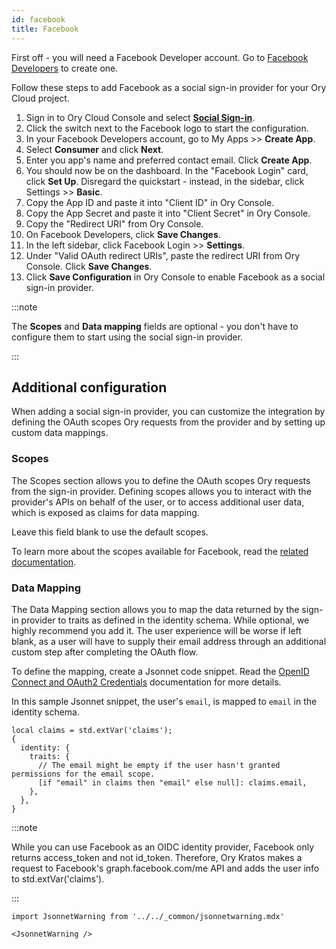 ```yaml
---
id: facebook
title: Facebook
---
```


First off - you will need a Facebook Developer account. Go to
[Facebook Developers](https://developers.facebook.com/docs/development/register)
to create one.

Follow these steps to add Facebook as a social sign-in provider for your Ory
Cloud project.

1. Sign in to Ory Cloud Console and select
   [**Social Sign-in**](https://console.ory.sh/projects/current/social-signin).
2. Click the switch next to the Facebook logo to start the configuration.
3. In your Facebook Developers account, go to My Apps >> **Create App**.
4. Select **Consumer** and click **Next**.
5. Enter you app's name and preferred contact email. Click **Create App**.
6. You should now be on the dashboard. In the "Facebook Login" card, click **Set
   Up**. Disregard the quickstart - instead, in the sidebar, click Settings >>
   **Basic**.
7. Copy the App ID and paste it into "Client ID" in Ory Console.
8. Copy the App Secret and paste it into "Client Secret" in Ory Console.
9. Copy the "Redirect URI" from Ory Console.
10. On Facebook Developers, click **Save Changes**.
11. In the left sidebar, click Facebook Login >> **Settings**.
12. Under "Valid OAuth redirect URIs", paste the redirect URI from Ory Console.
    Click **Save Changes**.
13. Click **Save Configuration** in Ory Console to enable Facebook as a social
    sign-in provider.

:::note

The **Scopes** and **Data mapping** fields are optional - you don't have to
configure them to start using the social sign-in provider.

:::

## Additional configuration

When adding a social sign-in provider, you can customize the integration by
defining the OAuth scopes Ory requests from the provider and by setting up
custom data mappings.

### Scopes

The Scopes section allows you to define the OAuth scopes Ory requests from the
sign-in provider. Defining scopes allows you to interact with the provider's
APIs on behalf of the user, or to access additional user data, which is exposed
as claims for data mapping.

Leave this field blank to use the default scopes.

To learn more about the scopes available for Facebook, read the
[related documentation](https://developers.facebook.com/docs/permissions/reference/).

### Data Mapping

The Data Mapping section allows you to map the data returned by the sign-in
provider to traits as defined in the identity schema. While optional, we highly
recommend you add it. The user experience will be worse if left blank, as a user
will have to supply their email address through an additional custom step after
completing the OAuth flow.

To define the mapping, create a Jsonnet code snippet. Read the
[OpenID Connect and OAuth2 Credentials](../../kratos/concepts/credentials/openid-connect-oidc-oauth2.mdx)
documentation for more details.

In this sample Jsonnet snippet, the user's `email`, is mapped to `email` in the
identity schema.

```facebook.jsonnet
local claims = std.extVar('claims');
{
  identity: {
    traits: {
      // The email might be empty if the user hasn't granted permissions for the email scope.
      [if "email" in claims then "email" else null]: claims.email,
    },
  },
}
```

:::note

While you can use Facebook as an OIDC identity provider, Facebook only returns
access_token and not id_token. Therefore, Ory Kratos makes a request to
Facebook's graph.facebook.com/me API and adds the user info to
std.extVar('claims').

:::

```mdx-code-block
import JsonnetWarning from '../../_common/jsonnetwarning.mdx'

<JsonnetWarning />
```
